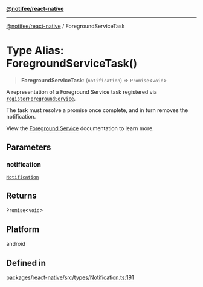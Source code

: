 [**@notifee/react-native**](react-native/reference/index)

***

[@notifee/react-native](react-native/reference/index) / ForegroundServiceTask

# Type Alias: ForegroundServiceTask()

> **ForegroundServiceTask**: (`notification`) => `Promise`\<`void`>

A representation of a Foreground Service task registered via [`registerForegroundService`](/react-native/reference/registerforegroundservice).

The task must resolve a promise once complete, and in turn removes the notification.

View the [Foreground Service](/react-native/android/foreground-service) documentation to
learn more.

## Parameters

### notification

[`Notification`](react-native/reference/Interface.Notification)

## Returns

`Promise`\<`void`>

## Platform

android

## Defined in

[packages/react-native/src/types/Notification.ts:191](https://github.com/invertase/notifee/blob/main/packages/react-native/src/types/Notification.ts#L191)
